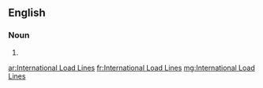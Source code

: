 ==English==

===Noun===
{{head|en}}

# {{plural of|International Load Line}}

[[ar:International Load Lines]]
[[fr:International Load Lines]]
[[mg:International Load Lines]]